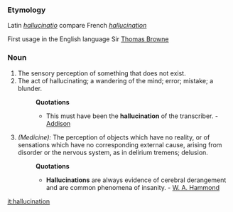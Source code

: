 ===Etymology===
Latin ''[[hallucinatio]]'' compare French ''[[hallucination]]''

First usage in the English language  Sir [[Thomas Browne]]
===Noun===
#The sensory perception of something that does not exist.
#The act of hallucinating; a wandering of the mind; error; mistake; a blunder.
#:'''Quotations'''
#:*This must have been the '''hallucination''' of the transcriber. - [[Addison]]
#''(Medicine):'' The perception of objects which have no reality, or of sensations which have no corresponding external cause, arising from disorder or the nervous system, as in delirium tremens; delusion.
#:'''Quotations'''
#:*'''Hallucinations''' are always evidence of cerebral derangement and are common phenomena of insanity. - [[W. A. Hammond]]

[[it:hallucination]]